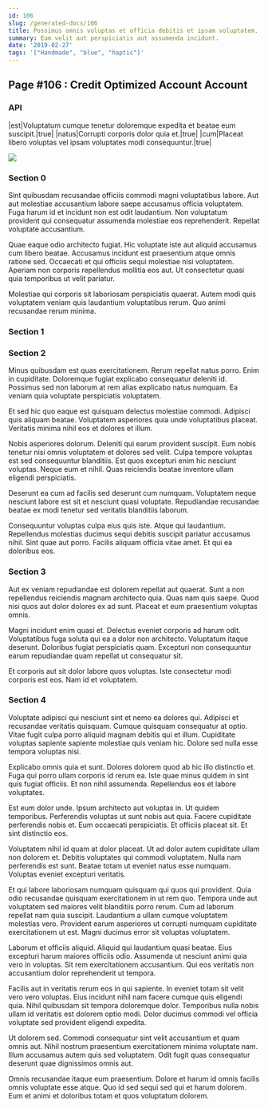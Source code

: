 ```yaml
---
id: 106
slug: /generated-docs/106
title: Possimus omnis voluptas et officia debitis et ipsam voluptatem.
summary: Eum velit aut perspiciatis aut assumenda incidunt.
date: '2019-02-27'
tags: '["Handmade", "blue", "haptic"]'
---
```

<Partial />

## Page #106 : Credit Optimized Account Account
### API

|est|Voluptatum cumque tenetur doloremque expedita et beatae eum suscipit.|true|
|natus|Corrupti corporis dolor quia et.|true|
|cum|Placeat libero voluptas vel ipsam voluptates modi consequuntur.|true|


![](/assets/cats-3.jpg)

### Section 0
Sint quibusdam recusandae officiis commodi magni voluptatibus labore. Aut aut molestiae accusantium labore saepe accusamus officia voluptatem. Fuga harum id et incidunt non est odit laudantium. Non voluptatum provident qui consequatur assumenda molestiae eos reprehenderit. Repellat voluptate accusantium.
 Quae eaque odio architecto fugiat. Hic voluptate iste aut aliquid accusamus cum libero beatae. Accusamus incidunt est praesentium atque omnis ratione sed. Occaecati et qui officiis sequi molestiae nisi voluptatem. Aperiam non corporis repellendus mollitia eos aut. Ut consectetur quasi quia temporibus ut velit pariatur.
 Molestiae qui corporis sit laboriosam perspiciatis quaerat. Autem modi quis voluptatem veniam quis laudantium voluptatibus rerum. Quo animi recusandae rerum minima.
### Section 1

### Section 2
Minus quibusdam est quas exercitationem. Rerum repellat natus porro. Enim in cupiditate. Doloremque fugiat explicabo consequatur deleniti id. Possimus sed non laborum at rem alias explicabo natus numquam. Ea veniam quia voluptate perspiciatis voluptatem.
 Et sed hic quo eaque est quisquam delectus molestiae commodi. Adipisci quis aliquam beatae. Voluptatem asperiores quia unde voluptatibus placeat. Veritatis minima nihil eos et dolores et illum.
 Nobis asperiores dolorum. Deleniti qui earum provident suscipit. Eum nobis tenetur nisi omnis voluptatem et dolores sed velit.
Culpa tempore voluptas est sed consequuntur blanditiis. Est quos excepturi enim hic nesciunt voluptas. Neque eum et nihil. Quas reiciendis beatae inventore ullam eligendi perspiciatis.
 Deserunt ea cum ad facilis sed deserunt cum numquam. Voluptatem neque nesciunt labore est sit et nesciunt quasi voluptate. Repudiandae recusandae beatae ex modi tenetur sed veritatis blanditiis laborum.
 Consequuntur voluptas culpa eius quis iste. Atque qui laudantium. Repellendus molestias ducimus sequi debitis suscipit pariatur accusamus nihil. Sint quae aut porro. Facilis aliquam officia vitae amet. Et qui ea doloribus eos.
### Section 3
Aut ex veniam repudiandae est dolorem repellat aut quaerat. Sunt a non repellendus reiciendis magnam architecto quia. Quas nam quis saepe. Quod nisi quos aut dolor dolores ex ad sunt. Placeat et eum praesentium voluptas omnis.
 Magni incidunt enim quasi et. Delectus eveniet corporis ad harum odit. Voluptatibus fuga soluta qui ea a dolor non architecto. Voluptatum itaque deserunt. Doloribus fugiat perspiciatis quam. Excepturi non consequuntur earum repudiandae quam repellat ut consequatur sit.
 Et corporis aut sit dolor labore quos voluptas. Iste consectetur modi corporis est eos. Nam id et voluptatem.
### Section 4
Voluptate adipisci qui nesciunt sint et nemo ea dolores qui. Adipisci et recusandae veritatis quisquam. Cumque quisquam consequatur at optio. Vitae fugit culpa porro aliquid magnam debitis qui et illum. Cupiditate voluptas sapiente sapiente molestiae quis veniam hic. Dolore sed nulla esse tempora voluptas nisi.
 Explicabo omnis quia et sunt. Dolores dolorem quod ab hic illo distinctio et. Fuga qui porro ullam corporis id rerum ea. Iste quae minus quidem in sint quis fugiat officiis. Et non nihil assumenda. Repellendus eos et labore voluptates.
 Est eum dolor unde. Ipsum architecto aut voluptas in. Ut quidem temporibus. Perferendis voluptas ut sunt nobis aut quia.
Facere cupiditate perferendis nobis et. Eum occaecati perspiciatis. Et officiis placeat sit. Et sint distinctio eos.
 Voluptatem nihil id quam at dolor placeat. Ut ad dolor autem cupiditate ullam non dolorem et. Debitis voluptates qui commodi voluptatem. Nulla nam perferendis est sunt. Beatae totam ut eveniet natus esse numquam. Voluptas eveniet excepturi veritatis.
 Et qui labore laboriosam numquam quisquam qui quos qui provident. Quia odio recusandae quisquam exercitationem in ut rem quo. Tempora unde aut voluptatem sed maiores velit blanditiis porro rerum.
Cum ad laborum repellat nam quia suscipit. Laudantium a ullam cumque voluptatem molestias vero. Provident earum asperiores ut corrupti numquam cupiditate exercitationem ut est. Magni ducimus error sit voluptas voluptatem.
 Laborum et officiis aliquid. Aliquid qui laudantium quasi beatae. Eius excepturi harum maiores officiis odio. Assumenda ut nesciunt animi quia vero in voluptas. Sit rem exercitationem accusantium. Qui eos veritatis non accusantium dolor reprehenderit ut tempora.
 Facilis aut in veritatis rerum eos in qui sapiente. In eveniet totam sit velit vero vero voluptas. Eius incidunt nihil nam facere cumque quis eligendi quia.
Nihil quibusdam sit tempora doloremque dolor. Temporibus nulla nobis ullam id veritatis est dolorem optio modi. Dolor ducimus commodi vel officia voluptate sed provident eligendi expedita.
 Ut dolorem sed. Commodi consequatur sint velit accusantium et quam omnis aut. Nihil nostrum praesentium exercitationem minima voluptate nam. Illum accusamus autem quis sed voluptatem. Odit fugit quas consequatur deserunt quae dignissimos omnis aut.
 Omnis recusandae itaque eum praesentium. Dolore et harum id omnis facilis omnis voluptate esse atque. Quo id sed sequi sed qui et harum dolorem. Eum et animi et doloribus totam et quos voluptatum dolorem.

